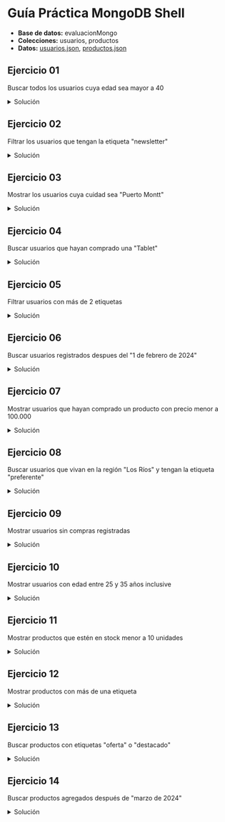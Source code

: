 # Guía Práctica MongoDB Shell

- **Base de datos:** evaluacionMongo
- **Colecciones:** usuarios, productos
- **Datos:** [usuarios.json](/ti3v32/data/usuarios02.json), [productos.json](/ti3v32/data/productos02.json)

## Ejercicio 01
Buscar todos los usuarios cuya edad sea mayor a 40

<details>
    <summary style={{color:'red'}}>Solución</summary>
```js
db.usuarios.find({ edad: { $gt: 40 } })
```
</details>

## Ejercicio 02
Filtrar los usuarios que tengan la etiqueta "newsletter"

<details>
    <summary style={{color:'red'}}>Solución</summary>
```js
db.usuarios.find({ etiquetas: "newsletter" })
```
</details>

## Ejercicio 03
Mostrar los usuarios cuya cuidad sea "Puerto Montt"

<details>
    <summary style={{color:'red'}}>Solución</summary>
```js
db.usuarios.find({ "direccion.ciudad": "Puerto Montt" })
```
</details>

## Ejercicio 04
Buscar usuarios que hayan comprado una "Tablet"

<details>
    <summary style={{color:'red'}}>Solución</summary>

<br/>
**Opción 1**
```js
db.usuarios.find({ 
  "compras.producto": "Tablet"  
})
```

**Opción 2**
```js
db.usuarios.find({ 
  compras: { 
    $elemMatch: { producto: "Tablet" } 
  } 
})
```
</details>



## Ejercicio 05
Filtrar usuarios con más de 2 etiquetas

<details>
    <summary style={{color:'red'}}>Solución</summary>
```js
db.usuarios.find({ 
    $expr: { $gt: [ { $size: "$etiquetas" }, 2 ] } 
})
```
</details>

## Ejercicio 06
Buscar usuarios registrados despues del "1 de febrero de 2024"

<details>
    <summary style={{color:'red'}}>Solución</summary>
```js
db.usuarios.find({ 
    fechaRegistro: { $gt: "2024-02-01T00:00:00Z" }
})
```
</details>

## Ejercicio 07
Mostrar usuarios que hayan comprado un producto con precio menor a 100.000

<details>
    <summary style={{color:'red'}}>Solución</summary>

<br/>
**Opción 1**
```js
db.usuarios.find({ 
  "compras.precio": { $gt: 100000 }  
})
```

**Opción 2**
```js
db.usuarios.find({ 
  compras: { 
    $elemMatch: { precio: { $gt: 100000 } } 
  } 
})
```
</details>

## Ejercicio 08
Buscar usuarios que vivan en la región "Los Ríos" y tengan la etiqueta "preferente"

<details>
    <summary style={{color:'red'}}>Solución</summary>

<br/>
**Opción 1**
```js
db.usuarios.find({ 
  "direccion.region": "Los Ríos", 
  etiquetas: "preferente" 
})
```

**Opción 2**
```js
db.usuarios.find({
  $and: [
    { "direccion.region": "Los Ríos" },
    { etiquetas: "preferente" }
  ]
})
```

</details>

## Ejercicio 09
Mostrar usuarios sin compras registradas

<details>
    <summary style={{color:'red'}}>Solución</summary>

<br/>
**Opción 1**
```js
db.usuarios.find({
  compras: { $in: [null, []] }
})
```

**Opción 2**
```js
db.usuarios.find({ 
  $or: [
    { compras: { $size: 0 } },
    { compras: { $exists: false } }
  ] 
})
```
</details>

## Ejercicio 10
Mostrar usuarios con edad entre 25 y 35 años inclusive

<details>
    <summary style={{color:'red'}}>Solución</summary>
```js
db.usuarios.find({ 
  edad: { $gte: 25, $lte: 35 } 
})
```
</details>

## Ejercicio 11
Mostrar productos que estén en stock menor a 10 unidades

<details>
    <summary style={{color:'red'}}>Solución</summary>
```js
db.productos.find({ 
  stock: { $lt: 10 } 
})
```
</details>

## Ejercicio 12
Mostrar productos con más de una etiqueta

<details>
    <summary style={{color:'red'}}>Solución</summary>
```js
db.productos.find({ 
  $expr: { $gt: [ { $size: "$etiquetas" }, 1 ] } 
})
```
</details>

## Ejercicio 13
Buscar productos con etiquetas "oferta" o "destacado"

<details>
    <summary style={{color:'red'}}>Solución</summary>

<br/>
**Opción 1**
```js
db.productos.find({ 
  etiquetas: { $in: ["oferta", "destacado"] } 
})
```

**Opción 2**
```js
db.productos.find({
  $or: [
    { etiquetas: "oferta" },
    { etiquetas: "destacado" }
  ]
})
```

</details>

## Ejercicio 14
Buscar productos agregados después de "marzo de 2024"

<details>
    <summary style={{color:'red'}}>Solución</summary>
```js
db.productos.find({ 
  fechaIngreso: { $gte: "2024-04-01T00:00:00Z" } 
})
```
</details>